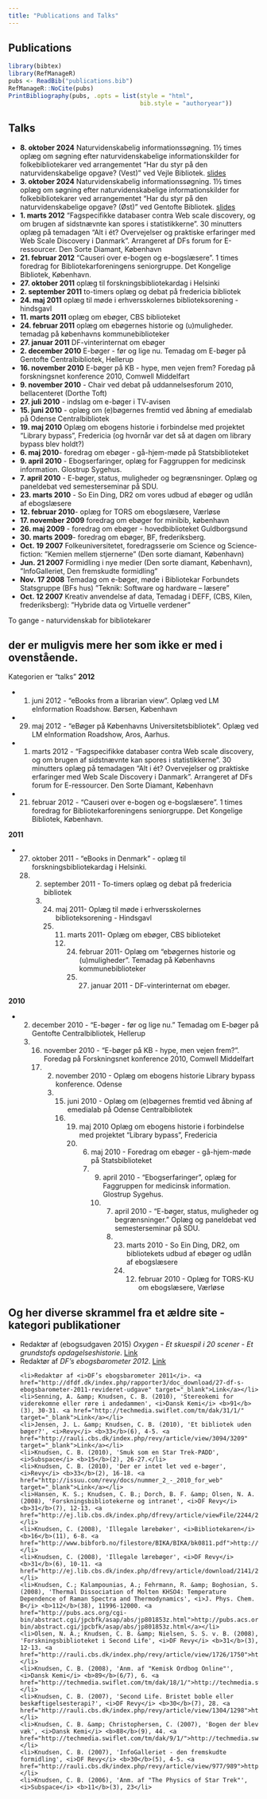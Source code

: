 ```yaml
---
title: "Publications and Talks"
---
```

## Publications

```r
library(bibtex)
library(RefManageR)
pubs <- ReadBib("publications.bib")
RefManageR::NoCite(pubs)
PrintBibliography(pubs, .opts = list(style = "html",
                                     bib.style = "authoryear"))
```


## Talks

* **8. oktober 2024** Naturvidenskabelig informationssøgning. 1½ times oplæg om søgning
efter naturvidenskabelige informationskilder for folkebibliotekarer ved arrangementet
"Har du styr på den naturvidenskabelige opgave? (Vest)" ved Vejle Bibliotek. 
[slides](https://christianknudsen.info/notes/20241003-natvid-lit-search/)
* **3. oktober 2024** Naturvidenskabelig informationssøgning. 1½ times oplæg om søgning
efter naturvidenskabelige informationskilder for folkebibliotekarer ved arrangementet
"Har du styr på den naturvidenskabelige opgave? (Øst)" ved Gentofte Bibliotek.
[slides](https://christianknudsen.info/notes/20241003-natvid-lit-search/)
* **1. marts 2012** "Fagspecifikke databaser contra Web scale discovery, og om
brugen af sidstnævnte kan spores  i statistikkerne".
30 minutters oplæg på temadagen "Alt i ét? Overvejelser og praktiske erfaringer med Web Scale Discovery i Danmark".
Arrangeret af DFs forum for E-ressourcer. Den Sorte Diamant, København
* **21. februar 2012** "Causeri over e-bogen og e-bogslæsere". 1 times foredrag for Bibliotekarforeningens seniorgruppe. Det Kongelige Bibliotek, København.
* **27. oktober 2011** oplæg til forskningsbibliotekardag i Helsinki
* **2. september 2011** to-timers oplæg og debat på fredericia bibliotek
* **24. maj 2011** oplæg til møde i erhversskolernes biblioteksorening - hindsgavl
* **11. marts 2011** oplæg om ebøger, CBS biblioteket
* **24. februar 2011** oplæg om ebøgernes historie og (u)muligheder. temadag på københavns kommunebiblioteker
* **27. januar 2011** DF-vinterinternat om ebøger
* **2. december 2010** E-bøger - før og lige nu. Temadag om E-bøger på Gentofte Centralbibliotek, Hellerup
* **16. november 2010** E-bøger på KB - hype, men vejen frem? Foredag på forskningsnet konference 2010, Comwell Middelfart
* **9. november 2010** - Chair ved debat på uddannelsesforum 2010, bellacenteret (Dorthe Toft)
* **27. juli 2010** - indslag om e-bøger i TV-avisen
* **15. juni 2010** - oplæg om (e)bøgernes fremtid ved åbning af emedialab på Odense Centralbibliotek
* **19. maj 2010** Oplæg om ebogens historie i forbindelse med projektet "Library bypass", Fredericia (og hvornår var det så at dagen om library bypass blev holdt?)
* **6. maj 2010**- foredrag om ebøger - gå-hjem-møde på Statsbiblioteket
* **9. april  2010** -  Ebogserfaringer, oplæg for Faggruppen for medicinsk information. Glostrup Sygehus.
* **7. april 2010** - E-bøger, status, muligheder og begrænsninger. Oplæg og paneldebat ved semesterseminar på SDU.
* **23. marts 2010** - So Ein Ding, DR2 om vores udbud af ebøger og udlån af ebogslæsere
* **12. februar 2010**-  oplæg for TORS om ebogslæsere, Værløse
* **17. november 2009** foredrag om ebøger for minibib, københavn
* **26. maj 2009** - foredrag om ebøger - hovedbiblioteket Guldborgsund
* **30. marts 2009**-  foredrag om ebøger, BF, frederiksberg.
* **Oct. 19 2007** Folkeuniversitetet, foredragsserie om Science og Science-fiction: ”Kemien mellem stjernerne” (Den sorte diamant, København) 
* **Jun. 21 2007** Formidling i nye medier (Den sorte diamant, København), ”InfoGalleriet, Den fremskudte formidling”
* **Nov. 17 2008** Temadag om e-bøger, møde i Bibliotekar Forbundets Statsgruppe (BFs hus) ”Teknik: Software og hardware – læsere”
* **Oct. 12 2007** Kreativ anvendelse af data, Temadag i DEFF, (CBS, Kilen, frederiksberg): ”Hybride data og Virtuelle verdener” 

To gange - naturvidenskab for bibliotekarer



## der er muligvis mere her som ikke er med i ovenstående. 
Kategorien er "talks"
<strong>2012</strong>
<ul>
<li>1. juni 2012 - “eBooks from a librarian view”. Oplæg ved LM eInformation Roadshow. Børsen, København

<li>29. maj 2012 - “eBøger på Københavns Universitetsbibliotek”. Oplæg ved LM eInformation Roadshow, Aros, Aarhus.

<li>1. marts 2012 - "Fagspecifikke databaser contra Web scale discovery, og om brugen af sidstnævnte kan spores  i statistikkerne". 
30 minutters oplæg på temadagen "Alt i ét? Overvejelser og praktiske erfaringer med Web Scale Discovery i Danmark".
Arrangeret af DFs forum for E-ressourcer. Den Sorte Diamant, København

<li>21. februar 2012 - "Causeri over e-bogen og e-bogslæsere". 1 times foredrag for Bibliotekarforeningens seniorgruppe. Det Kongelige Bibliotek, København.
</ul>
<strong>2011</strong>
<ul>
<li>27. oktober 2011 - “eBooks in Denmark” - oplæg til forskningsbibliotekardag i Helsinki.
<li>2. september 2011 - To-timers oplæg og debat på fredericia bibliotek
<li>24. maj 2011- Oplæg til møde i erhversskolernes biblioteksorening - Hindsgavl
<li>11. marts 2011- Oplæg om ebøger, CBS biblioteket
<li>24. februar 2011- Oplæg om “ebøgernes historie og (u)muligheder”. Temadag på Københavns 
kommunebiblioteker
<li>27. januar 2011 - DF-vinterinternat om ebøger.</li>
</ul>
<strong>2010</strong>
<ul>
<li>2. december 2010 - “E-bøger - før og lige nu.” Temadag om E-bøger på Gentofte Centralbibliotek, Hellerup
<li>16. november 2010 - “E-bøger på KB - hype, men vejen frem?”. Foredag på Forskningsnet konference 2010, Comwell Middelfart
<li>2. november 2010 - Oplæg om ebogens historie Library bypass konference. Odense
<li>15. juni 2010 - Oplæg om (e)bøgernes fremtid ved åbning af emedialab på Odense Centralbibliotek
<li>19. maj 2010 Oplæg om ebogens historie i forbindelse med projektet "Library bypass", Fredericia 
<li>6. maj 2010 - Foredrag om ebøger - gå-hjem-møde på Statsbiblioteket
<li>9. april 2010 - “Ebogserfaringer”, oplæg for Faggruppen for medicinsk information. Glostrup Sygehus.
<li>7. april 2010 - “E-bøger, status, muligheder og begrænsninger.” Oplæg og paneldebat ved semesterseminar på SDU.
<li>23. marts 2010 - So Ein Ding, DR2, om bibliotekets udbud af ebøger og udlån af ebogslæsere
<li>12. februar 2010  - Oplæg for TORS-KU om ebogslæsere, Værløse
</ul>

## Og her diverse skrammel fra et ældre site - kategori publikationer

<ul>
	<li>Redaktør af (ebogsudgaven 2015) <em>Oxygen - Et skuespil i 20 scener - Et grundstofs opdagelseshistorie</em>. <a href="http://materialeplatform.emu.dk/materialer/bogkort/85985119" target="_blank">Link</a></li>
	<li>Redaktør af <i>DF’s ebogsbarometer 2012</i>. <a href="http://dfdf.dk/index.php/rapporter3/doc_download/110-df-s-ebogsbarometer-2012" target="_blank">Link</a></li>
	
    	<li>Redaktør af <i>DF’s ebogsbarometer 2011</i>. <a href="http://dfdf.dk/index.php/rapporter3/doc_download/27-df-s-ebogsbarometer-2011-revideret-udgave" target="_blank">Link</a></li>
	<li>Senning, A. &amp; Knudsen, C. B. (2010), 'Stereokemi for viderekomne eller røre i andedammen', <i>Dansk Kemi</i> <b>91</b>(3), 30-31. <a href="http://techmedia.swiflet.com/tm/dak/31/1/" target="_blank">Link</a></li>
	<li>Jensen, J. L. &amp; Knudsen, C. B. (2010), 'Et bibliotek uden bøger?', <i>Revy</i> <b>33</b>(6), 4-5. <a href="http://rauli.cbs.dk/index.php/revy/article/view/3094/3209" target="_blank">Link</a></li>
	<li>Knudsen, C. B. (2010), 'Smuk som en Star Trek-PADD', <i>Subspace</i> <b>15</b>(2), 26-27.</li>
	<li>Knudsen, C. B. (2010), 'Der er intet let ved e-bøger', <i>Revy</i> <b>33</b>(2), 16-18. <a href="http://issuu.com/revy/docs/nummer_2_-_2010_for_web" target="_blank">Link</a></li>
	<li>Hansen, K. S.; Knudsen, C. B.; Dorch, B. F. &amp; Olsen, N. A. (2008), 'Forskningsbibliotekerne og intranet', <i>DF Revy</i> <b>31</b>(7), 12-13. <a href="http://ej.lib.cbs.dk/index.php/dfrevy/article/viewFile/2244/2233">http://ej.lib.cbs.dk/index.php/dfrevy/article/viewFile/2244/2233</a></li>
	<li>Knudsen, C. (2008), 'Illegale lærebøker', <i>Bibliotekaren</i> <b>16</b>(11), 6-8. <a href="http://www.bibforb.no/filestore/BIKA/BIKA/bk0811.pdf">http://www.bibforb.no/filestore/BIKA/BIKA/bk0811.pdf</a></li>
	<li>Knudsen, C. (2008), 'Illegale lærebøger', <i>DF Revy</i> <b>31</b>(6), 10-11. <a href="http://ej.lib.cbs.dk/index.php/dfrevy/article/download/2141/2125">http://ej.lib.cbs.dk/index.php/dfrevy/article/download/2141/2125</a></li>
	<li>Knudsen, C.; Kalampounias, A.; Fehrmann, R. &amp; Boghosian, S. (2008), 'Thermal Dissociation of Molten KHSO4: Temperature Dependence of Raman Spectra and Thermodynamics', <i>J. Phys. Chem. B</i> <b>112</b>(38), 11996-12000. <a href="http://pubs.acs.org/cgi-bin/abstract.cgi/jpcbfk/asap/abs/jp801853z.html">http://pubs.acs.org/cgi-bin/abstract.cgi/jpcbfk/asap/abs/jp801853z.html</a></li>
	<li>Olsen, N. A.; Knudsen, C. B. &amp; Nielsen, S. S. v. B. (2008), 'Forskningsbiblioteket i Second Life', <i>DF Revy</i> <b>31</b>(3), 12-13. <a href="http://rauli.cbs.dk/index.php/revy/article/view/1726/1750">http://rauli.cbs.dk/index.php/revy/article/view/1726/1750</a></li>
	<li>Knudsen, C. B. (2008), 'Anm. af "Kemisk Ordbog Online"', <i>Dansk Kemi</i> <b>89</b>(6/7), 6. <a href="http://techmedia.swiflet.com/tm/dak/18/1/">http://techmedia.swiflet.com/tm/dak/18/1/</a></li>
	<li>Knudsen, C. B. (2007), 'Second Life. Bristet boble eller beskæftigelsesterapi?', <i>DF Revy</i> <b>30</b>(7), 28. <a href="http://rauli.cbs.dk/index.php/revy/article/view/1304/1298">http://rauli.cbs.dk/index.php/revy/article/view/1304/1298</a></li>
	<li>Knudsen, C. B. &amp; Christophersen, C. (2007), 'Bogen der blev væk', <i>Dansk Kemi</i> <b>88</b>(9), 44. <a href="http://techmedia.swiflet.com/tm/dak/9/1/">http://techmedia.swiflet.com/tm/dak/9/1/</a></li>
	<li>Knudsen, C. B. (2007), 'InfoGalleriet - den fremskudte formidling', <i>DF Revy</i> <b>30</b>(5), 4-5. <a href="http://rauli.cbs.dk/index.php/revy/article/view/977/989">http://rauli.cbs.dk/index.php/revy/article/view/977/989</a></li>
	<li>Knudsen, C. B. (2006), 'Anm. af "The Physics of Star Trek"', <i>Subspace</i> <b>11</b>(3), 23</li>
</ul>